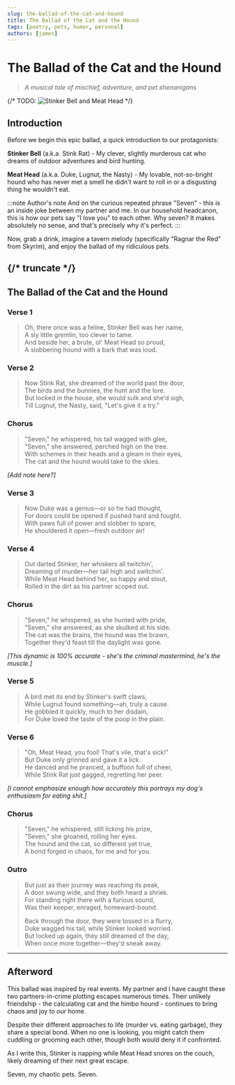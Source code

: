 ```yaml
---
slug: the-ballad-of-the-cat-and-hound
title: The Ballad of the Cat and the Hound
tags: [poetry, pets, humor, personal]
authors: [james]
---
```


# The Ballad of the Cat and the Hound

> *A musical tale of mischief, adventure, and pet shenanigans*

{/* TODO: ![Stinker Bell and Meat Head](./assets/pets.jpg)  */}

## Introduction

Before we begin this epic ballad, a quick introduction to our protagonists:

**Stinker Bell** (a.k.a. Stink Rat) - My clever, slightly murderous cat who dreams of outdoor adventures and bird hunting.

**Meat Head** (a.k.a. Duke, Lugnut, the Nasty) - My lovable, not-so-bright hound who has never met a smell he didn't want to roll in or a disgusting thing he wouldn't eat.

:::note Author's note
And on the curious repeated phrase "Seven" - this is an inside joke between my partner and me. In our household headcanon, this is how our pets say "I love you" to each other. Why seven? It makes absolutely no sense, and that's precisely why it's perfect.
:::

Now, grab a drink, imagine a tavern melody (specifically "Ragnar the Red" from Skyrim), and enjoy the ballad of my ridiculous pets.

{/* truncate */}
---

## The Ballad of the Cat and the Hound
### Verse 1
> Oh, there once was a feline, Stinker Bell was her name,  
> A sly little gremlin, too clever to tame.  
> And beside her, a brute, ol' Meat Head so proud,  
> A slobbering hound with a bark that was loud.

### Verse 2
> Now Stink Rat, she dreamed of the world past the door,  
> The birds and the bunnies, the hunt and the lore.  
> But locked in the house, she would sulk and she'd sigh,  
> Till Lugnut, the Nasty, said, "Let's give it a try."

### Chorus
> "Seven," he whispered, his tail wagged with glee,  
> "Seven," she answered, perched high on the tree.  
> With schemes in their heads and a gleam in their eyes,  
> The cat and the hound would take to the skies.

*[Add note here?]*

### Verse 3
> Now Duke was a genius—or so he had thought,  
> For doors could be opened if pushed hard and fought.  
> With paws full of power and slobber to spare,  
> He shouldered it open—fresh outdoor air!

### Verse 4
> Out darted Stinker, her whiskers all twitchin',  
> Dreaming of murder—her tail high and switchin'.  
> While Meat Head behind her, so happy and stout,  
> Rolled in the dirt as his partner scoped out.

### Chorus
> "Seven," he whispered, as she hunted with pride,  
> "Seven," she answered, as she skulked at his side.  
> The cat was the brains, the hound was the brawn,  
> Together they'd feast till the daylight was gone.

*[This dynamic is 100% accurate - she's the criminal mastermind, he's the muscle.]*

### Verse 5
> A bird met its end by Stinker's swift claws,  
> While Lugnut found something—ah, truly a cause.  
> He gobbled it quickly, much to her disdain,  
> For Duke loved the taste of the poop in the plain.

### Verse 6
> "Oh, Meat Head, you fool! That's vile, that's sick!"  
> But Duke only grinned and gave it a lick.  
> He danced and he pranced, a buffoon full of cheer,  
> While Stink Rat just gagged, regretting her peer.

*[I cannot emphasize enough how accurately this portrays my dog's enthusiasm for eating shit.]*

### Chorus
> "Seven," he whispered, still licking his prize,  
> "Seven," she groaned, rolling her eyes.  
> The hound and the cat, so different yet true,  
> A bond forged in chaos, for me and for you.

### Outro
> But just as their journey was reaching its peak,  
> A door swung wide, and they both heard a shriek.  
> For standing right there with a furious sound,  
> Was their keeper, enraged, homeward-bound.
>
> Back through the door, they were tossed in a flurry,  
> Duke wagged his tail, while Stinker looked worried.  
> But locked up again, they still dreamed of the day,  
> When once more together—they'd sneak away.

---

## Afterword

This ballad was inspired by real events. My partner and I have caught these two partners-in-crime plotting escapes numerous times. Their unlikely friendship - the calculating cat and the himbo hound - continues to bring chaos and joy to our home.

Despite their different approaches to life (murder vs. eating garbage), they share a special bond. When no one is looking, you might catch them cuddling or grooming each other, though both would deny it if confronted.

As I write this, Stinker is napping while Meat Head snores on the couch, likely dreaming of their next great escape.

Seven, my chaotic pets. Seven.
